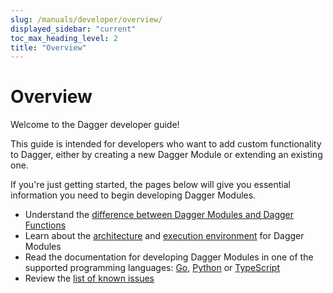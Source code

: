 ```yaml
---
slug: /manuals/developer/overview/
displayed_sidebar: "current"
toc_max_heading_level: 2
title: "Overview"
---
```


# Overview

Welcome to the Dagger developer guide!

This guide is intended for developers who want to add custom functionality to Dagger, either by creating a new Dagger Module or extending an existing one.

If you're just getting started, the pages below will give you essential information you need to begin developing Dagger Modules.

- Understand the [difference between Dagger Modules and Dagger Functions](../overview/382910-modules-vs-functions.mdx)
- Learn about the [architecture](../overview/482011-architecture.mdx) and [execution environment](../overview/942201-execution-environment.mdx) for Dagger Modules
- Read the documentation for developing Dagger Modules in one of the supported programming languages: [Go](../go/index.mdx), [Python](../python/index.mdx) or [TypeScript](../typescript/index.mdx)
- Review the [list of known issues](../829091-known-issues.mdx)
